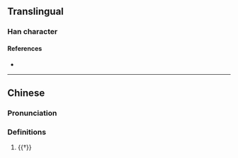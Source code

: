 {{also|敚}}
{{character info}}
==Translingual==

===Han character===
{{Han char|rn=66|rad=攴|as=07|sn=11|four=88240|canj=CUOK|ids=⿰兌攵}}

====References====
* {{Han ref|kx=0471.110|dkj=13223|dj=0823.110|hdz=21463.060|uh=6553|ud=25939|bh=D5A7|bd=54695}}

----

==Chinese==
{{zh-forms|t2=敚|s=敚|alt=𭣳}}

===Pronunciation===
{{zh-pron
|m=duó
|c=dyut6
|mc=y
|oc=y
|cat=v
}}

===Definitions===
{{zh-hanzi}}

# {{†}} {{zh-alt-form|奪|to [[take]] by [[force]]}}
